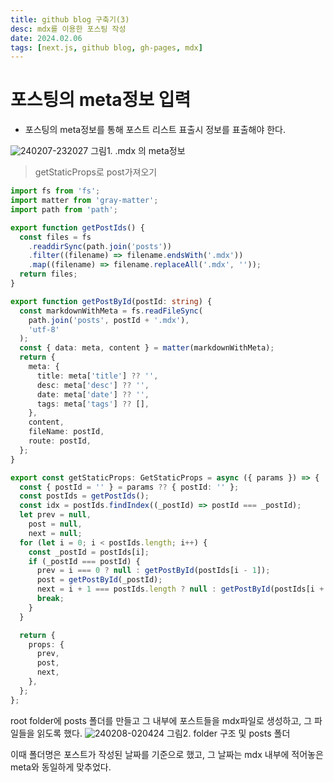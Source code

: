 ```yaml
---
title: github blog 구축기(3)
desc: mdx를 이용한 포스팅 작성
date: 2024.02.06
tags: [next.js, github blog, gh-pages, mdx]
---
```


# 포스팅의 meta정보 입력

- 포스팅의 meta정보를 통해 포스트 리스트 표출시 정보를 표출해야 한다.

![240207-232027](/posts/2024-02-06/240207-232027.png)
그림1. .mdx 의 meta정보

> getStaticProps로 post가져오기

```typescript
import fs from 'fs';
import matter from 'gray-matter';
import path from 'path';

export function getPostIds() {
  const files = fs
    .readdirSync(path.join('posts'))
    .filter((filename) => filename.endsWith('.mdx'))
    .map((filename) => filename.replaceAll('.mdx', ''));
  return files;
}

export function getPostById(postId: string) {
  const markdownWithMeta = fs.readFileSync(
    path.join('posts', postId + '.mdx'),
    'utf-8'
  );
  const { data: meta, content } = matter(markdownWithMeta);
  return {
    meta: {
      title: meta['title'] ?? '',
      desc: meta['desc'] ?? '',
      date: meta['date'] ?? '',
      tags: meta['tags'] ?? [],
    },
    content,
    fileName: postId,
    route: postId,
  };
}

export const getStaticProps: GetStaticProps = async ({ params }) => {
  const { postId = '' } = params ?? { postId: '' };
  const postIds = getPostIds();
  const idx = postIds.findIndex((_postId) => postId === _postId);
  let prev = null,
    post = null,
    next = null;
  for (let i = 0; i < postIds.length; i++) {
    const _postId = postIds[i];
    if (_postId === postId) {
      prev = i === 0 ? null : getPostById(postIds[i - 1]);
      post = getPostById(_postId);
      next = i + 1 === postIds.length ? null : getPostById(postIds[i + 1]);
      break;
    }
  }

  return {
    props: {
      prev,
      post,
      next,
    },
  };
};
```

root folder에 posts 폴더를 만들고 그 내부에 포스트들을 mdx파일로 생성하고, 그 파일들을 읽도록 했다.
![240208-020424](/posts/2024-02-06/240208-020424.png)
그림2. folder 구조 및 posts 폴더

이때 폴더명은 포스트가 작성된 날짜를 기준으로 했고, 그 날짜는 mdx 내부에 적어놓은 meta와 동일하게 맞추었다.
